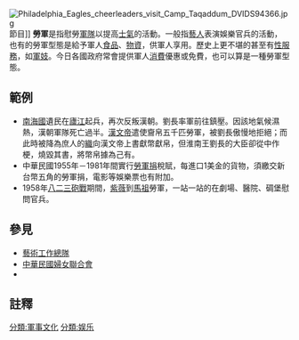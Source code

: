 [[File:Philadelphia_Eagles_cheerleaders_visit_Camp_Taqaddum_DVIDS94366.jpg|thumb]]節目]]
'''勞軍'''{{noteTag|此詞的「勞」在[[普通話|普通話]]中讀[[四聲|去聲]]（第四聲），在[[粵語|粵語]]中讀[[四聲|陽去聲]]（第六聲），如同「慰勞」。}}是指慰勞[[軍隊|軍隊]]以提高[[士氣|士氣]]的活動。一般指[[藝人|藝人]]表演娛樂官兵的活動，也有的勞軍型態是給予軍人[[食品|食品]]、[[物資|物資]]，供軍人享用。歷史上更不堪的甚至有[[性服務|性服務]]，如[[軍妓|軍妓]]。今日各國政府常會提供軍人[[消費|消費]]優惠或免費，也可以算是一種勞軍型態。

==範例==
*[[南海國|南海國]]遺民在[[廬江|廬江]]起兵，再次反叛漢朝。劉長率軍前往鎮壓。因該地氣候濕熱，漢朝軍隊死亡過半。[[漢文帝|漢文帝]]遣使齎帛五千匹勞軍，被劉長傲慢地拒絕；而此時被降為庶人的[[織|織]]向漢文帝上書獻幣獻帛，但淮南王劉長的大臣卻從中作梗，燒毀其書，將幣帛據為己有。
*中華民國1955年－1981年間實行[[勞軍捐|勞軍捐]]稅賦，每進口1美金的貨物，須繳交新台幣五角的勞軍捐，電影等娛樂票也有附加。
*1958年[[八二三砲戰|八二三砲戰]]期間，[[紫薇_(歌手)|紫薇]]到[[馬祖|馬祖]]勞軍，一站一站的在劇場、醫院、碉堡慰問官兵。

==參見==
<!--* [[文藝兵|文藝兵]]-->
*[[藝術工作總隊|藝術工作總隊]]
*[[中華民國婦女聯合會|中華民國婦女聯合會]]
*{{link-en|美國軍中娛樂隊|Armed Forces Entertainment}}

==註釋==
{{notefoot}}

{{軍事小作品}}
[[分類:軍事文化|分類:軍事文化]]
[[分類:娱乐|分類:娱乐]]